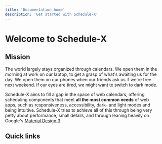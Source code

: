 ```yaml
---
title: 'Documentation home'
description: 'Get started with Schedule-X'
---
```

# Welcome to Schedule-X

## Mission

The world largely stays organized through calendars. We open them in the morning at work on our laptop, to get a
grasp of what's awaiting us for the day. We open them on our phones when our friends ask us if we're free next
weekend. If our eyes are tired, we might want to switch to dark mode.

Schedule-X aims to fill a gap in the space of web calendars, offering scheduling components that meet **all the most
common needs** of web apps, such as responsiveness, accessibility, dark- and light modes and being intuitive.
Schedule-X tries to achieve all of this through being very petty about performance, small details, and through
leaning heavily on Google's [Material Design 3](https://m3.material.io/).

## Quick links


<Cards num={2}>
  <Cards.Card
    arrow
    title="Calendar documentation"
    href="/docs/calendar"
  ></Cards.Card>
  <Cards.Card
    arrow
    title="Date picker documentation"
    href="/docs/date-picker"
  ></Cards.Card>
</Cards>
